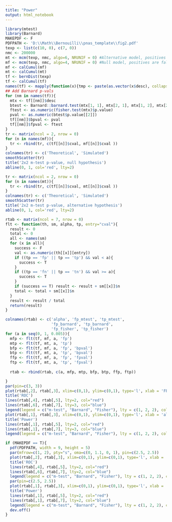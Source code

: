 ```yaml
---
title: "Power"
output: html_notebook
---
```


```r
library(mtest)
library(Barnard)
MAKEPDF <- F
PDFPATH <- 'D:\\Math\\Bernouilli\\pnas_template\\fig2.pdf'
texp <- list(c(10, 0), c(7, 0))
nmc <- 200000
mt <- mcm(texp, nmc, algo=6, NRUNIF = 0) #Alternative model, positives are true
mf <- mcm(texp, nmc, algo=4, NRUNIF = 0) #Null model, positives are false
mf <- calCumul(mf) 
mt <- calCumul(mt)
tf <- bernDist(texp)
tf <- calCumul(tf)
names(tf) <- mapply(function(x){tmp <- paste(as.vector(x$desc), collapse = '_'); names(x) <- tmp}, tf)
## Add Barnard p-vals
for (nm in names(tf)){
  mtx <- tf[[nm]]$desc
  btest <- Barnard::barnard.test(mtx[1, 1], mtx[2, 1], mtx[1, 2], mtx[2, 2])
  ftest <- as.numeric(fisher.test(mtx)$p.value)
  pval <- as.numeric(btest$p.value[[2]])
  tf[[nm]]$bpval <- pval
  tf[[nm]]$fpval <- ftest
}
tr <- matrix(ncol = 2, nrow = 0)
for (n in names(mf)){
  tr <- rbind(tr, c(tf[[n]]$cval, mf[[n]]$cval ))
}
colnames(tr) <- c('Theoretical', 'Simulated')
smoothScatter(tr)
title('2x2 m-test p-value, null hypothesis')
abline(0, 1, col='red', lty=2)

tr <- matrix(ncol = 2, nrow = 0)
for (n in names(mt)){
  tr <- rbind(tr, c(tf[[n]]$cval, mt[[n]]$cval ))
}
colnames(tr) <- c('Theoretical', 'Simulated')
smoothScatter(tr)
title('2x2 m-test p-value, alternative hypothesis')
abline(0, 1, col='red', lty=2)


```

```r
rtab <- matrix(ncol = 7, nrow = 0)
flt <- function(th, sm, alpha, tp, entry="cval"){
  result <- 0
  total <- 0
  all <- names(sm)
  for (x in all){
    success <- F
    val <- as.numeric(th[[x]][entry])
    if ((tp == 'fp' || tp == 'tp') && val < a){
      success <- T
    }
    if ((tp == 'fn' || tp == 'tn') && val >= a){
      success <- T
    }
    if (success == T) result <- result + sm[[x]]$n
    total <- total + sm[[x]]$n
  }
  result <- result / total
  return(result)
}

colnames(rtab) <- c('alpha', 'fp_mtest', 'tp_mtest', 
                    'fp_barnard', 'tp_barnard',
                    'fp_fisher', 'tp_fisher')
for (a in seq(0, 1, 0.005)){
  mfp <- flt(tf, mf, a, 'fp')
  mtp <- flt(tf, mt, a, 'tp')
  bfp <- flt(tf, mf, a, 'fp', 'bpval')
  btp <- flt(tf, mt, a, 'tp', 'bpval')
  ffp <- flt(tf, mf, a, 'fp', 'fpval')
  ftp <- flt(tf, mt, a, 'tp', 'fpval')
  
  rtab <- rbind(rtab, c(a, mfp, mtp, bfp, btp, ffp, ftp))

}
par(pin=c(3, 3))
plot(rtab[,2], rtab[,3], xlim=c(0,1), ylim=c(0,1), type='l', xlab = 'FPR', ylab='TPR', col="black")
title('ROC')
lines(rtab[,4], rtab[,5], lty=2, col="red")
lines(rtab[,6], rtab[,7], lty=3, col="blue")
legend(legend = c("m-test", "Barnard", "Fisher"), lty = c(1, 2, 2), col=c('black', 'red', 'blue'), x='right', y='middle')
plot(rtab[,1], rtab[,3], xlim=c(0,1), ylim=c(0,1), type='l', xlab = 'alpha', ylab='TPR', col="black")
title('Power')
lines(rtab[,1], rtab[,5], lty=2, col="red")
lines(rtab[,1], rtab[,7], lty=3, col="blue")
legend(legend = c("m-test", "Barnard", "Fisher"), lty = c(1, 2, 2), col=c('black', 'red', 'blue'), x='right', y='middle')

if (MAKEPDF == T){
  pdf(PDFPATH, width = 9, height = 5)
  par(mfrow=c(1, 2), pty="s", oma=c(0, 1.1, 0, 1), pin=c(2.5, 2.5))
  plot(rtab[,2], rtab[,3], xlim=c(0,1), ylim=c(0,1), type='l', xlab = 'FPR', ylab='TPR', col="black")
  title('ROC')
  lines(rtab[,4], rtab[,5], lty=2, col="red")
  lines(rtab[,6], rtab[,7], lty=2, col="blue")
  legend(legend = c("m-test", "Barnard", "Fisher"), lty = c(1, 2, 2), col=c('black', 'red', 'blue'), x='right', y='middle')
  par(pin=c(2.5, 2.5))
  plot(rtab[,1], rtab[,3], xlim=c(0,1), ylim=c(0,1), type='l', xlab = 'alpha', ylab='TPR', col="black")
  title('Power')
  lines(rtab[,1], rtab[,5], lty=2, col="red")
  lines(rtab[,1], rtab[,7], lty=2, col="blue")
  legend(legend = c("m-test", "Barnard", "Fisher"), lty = c(1, 2, 2), col=c('black', 'red', 'blue'), x='right', y='middle')
  dev.off()
}
```
